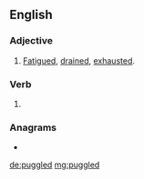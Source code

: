 ==English==

===Adjective===
{{head|en|adjective}}

# {{lb|en|Scottish}} [[fatigued|Fatigued]], [[drained]], [[exhausted]].

===Verb===
{{head|en|verb form}}

# {{en-past of|puggle}}

===Anagrams===
* {{l|en|plugged}}

[[de:puggled]]
[[mg:puggled]]